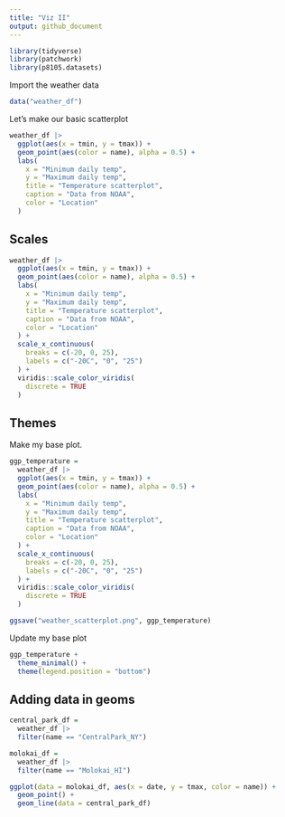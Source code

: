 ```yaml
---
title: "Viz II"
output: github_document
---
```


```r
library(tidyverse)
library(patchwork)
library(p8105.datasets)
```

Import the weather data

```r
data("weather_df")
```

Let's make our basic scatterplot

```r
weather_df |> 
  ggplot(aes(x = tmin, y = tmax)) + 
  geom_point(aes(color = name), alpha = 0.5) + 
  labs(
    x = "Minimum daily temp",
    y = "Maximum daily temp",
    title = "Temperature scatterplot", 
    caption = "Data from NOAA",
    color = "Location"
  )
```


## Scales

```r
weather_df |> 
  ggplot(aes(x = tmin, y = tmax)) + 
  geom_point(aes(color = name), alpha = 0.5) + 
  labs(
    x = "Minimum daily temp",
    y = "Maximum daily temp",
    title = "Temperature scatterplot", 
    caption = "Data from NOAA",
    color = "Location"
  ) + 
  scale_x_continuous(
    breaks = c(-20, 0, 25),
    labels = c("-20C", "0", "25")
  ) + 
  viridis::scale_color_viridis(
    discrete = TRUE
  )
```


## Themes

Make my base plot.

```r
ggp_temperature = 
  weather_df |> 
  ggplot(aes(x = tmin, y = tmax)) + 
  geom_point(aes(color = name), alpha = 0.5) + 
  labs(
    x = "Minimum daily temp",
    y = "Maximum daily temp",
    title = "Temperature scatterplot", 
    caption = "Data from NOAA",
    color = "Location"
  ) + 
  scale_x_continuous(
    breaks = c(-20, 0, 25),
    labels = c("-20C", "0", "25")
  ) + 
  viridis::scale_color_viridis(
    discrete = TRUE
  )

ggsave("weather_scatterplot.png", ggp_temperature)
```

Update my base plot

```r
ggp_temperature + 
  theme_minimal() +
  theme(legend.position = "bottom")
```

## Adding data in geoms

```r
central_park_df =
  weather_df |> 
  filter(name == "CentralPark_NY")

molokai_df = 
  weather_df |> 
  filter(name == "Molokai_HI")

ggplot(data = molokai_df, aes(x = date, y = tmax, color = name)) + 
  geom_point() + 
  geom_line(data = central_park_df)

```






